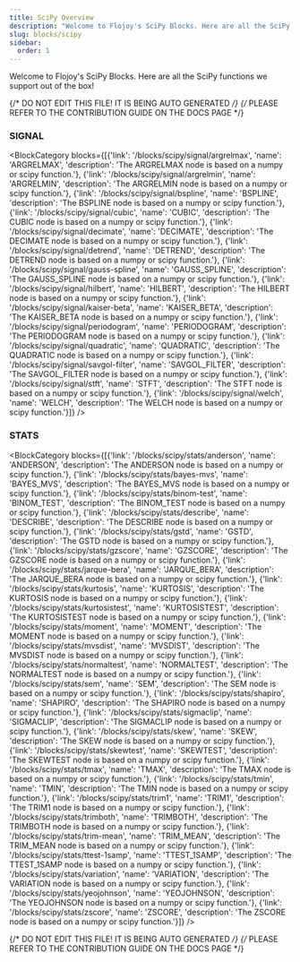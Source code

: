 ```yaml
---
title: SciPy Overview
description: "Welcome to Flojoy's SciPy Blocks. Here are all the SciPy functions we support out of the box!"
slug: blocks/scipy
sidebar:
  order: 1
---
```


Welcome to Flojoy's SciPy Blocks.
Here are all the SciPy functions we support out of the box!

{/* DO NOT EDIT THIS FILE! IT IS BEING AUTO GENERATED */}
{/* PLEASE REFER TO THE CONTRIBUTION GUIDE ON THE DOCS PAGE */}


### SIGNAL
<BlockCategory blocks={[{'link': '/blocks/scipy/signal/argrelmax', 'name': 'ARGRELMAX', 'description': 'The ARGRELMAX node is based on a numpy or scipy function.'}, {'link': '/blocks/scipy/signal/argrelmin', 'name': 'ARGRELMIN', 'description': 'The ARGRELMIN node is based on a numpy or scipy function.'}, {'link': '/blocks/scipy/signal/bspline', 'name': 'BSPLINE', 'description': 'The BSPLINE node is based on a numpy or scipy function.'}, {'link': '/blocks/scipy/signal/cubic', 'name': 'CUBIC', 'description': 'The CUBIC node is based on a numpy or scipy function.'}, {'link': '/blocks/scipy/signal/decimate', 'name': 'DECIMATE', 'description': 'The DECIMATE node is based on a numpy or scipy function.'}, {'link': '/blocks/scipy/signal/detrend', 'name': 'DETREND', 'description': 'The DETREND node is based on a numpy or scipy function.'}, {'link': '/blocks/scipy/signal/gauss-spline', 'name': 'GAUSS_SPLINE', 'description': 'The GAUSS_SPLINE node is based on a numpy or scipy function.'}, {'link': '/blocks/scipy/signal/hilbert', 'name': 'HILBERT', 'description': 'The HILBERT node is based on a numpy or scipy function.'}, {'link': '/blocks/scipy/signal/kaiser-beta', 'name': 'KAISER_BETA', 'description': 'The KAISER_BETA node is based on a numpy or scipy function.'}, {'link': '/blocks/scipy/signal/periodogram', 'name': 'PERIODOGRAM', 'description': 'The PERIODOGRAM node is based on a numpy or scipy function.'}, {'link': '/blocks/scipy/signal/quadratic', 'name': 'QUADRATIC', 'description': 'The QUADRATIC node is based on a numpy or scipy function.'}, {'link': '/blocks/scipy/signal/savgol-filter', 'name': 'SAVGOL_FILTER', 'description': 'The SAVGOL_FILTER node is based on a numpy or scipy function.'}, {'link': '/blocks/scipy/signal/stft', 'name': 'STFT', 'description': 'The STFT node is based on a numpy or scipy function.'}, {'link': '/blocks/scipy/signal/welch', 'name': 'WELCH', 'description': 'The WELCH node is based on a numpy or scipy function.'}]} />

### STATS
<BlockCategory blocks={[{'link': '/blocks/scipy/stats/anderson', 'name': 'ANDERSON', 'description': 'The ANDERSON node is based on a numpy or scipy function.'}, {'link': '/blocks/scipy/stats/bayes-mvs', 'name': 'BAYES_MVS', 'description': 'The BAYES_MVS node is based on a numpy or scipy function.'}, {'link': '/blocks/scipy/stats/binom-test', 'name': 'BINOM_TEST', 'description': 'The BINOM_TEST node is based on a numpy or scipy function.'}, {'link': '/blocks/scipy/stats/describe', 'name': 'DESCRIBE', 'description': 'The DESCRIBE node is based on a numpy or scipy function.'}, {'link': '/blocks/scipy/stats/gstd', 'name': 'GSTD', 'description': 'The GSTD node is based on a numpy or scipy function.'}, {'link': '/blocks/scipy/stats/gzscore', 'name': 'GZSCORE', 'description': 'The GZSCORE node is based on a numpy or scipy function.'}, {'link': '/blocks/scipy/stats/jarque-bera', 'name': 'JARQUE_BERA', 'description': 'The JARQUE_BERA node is based on a numpy or scipy function.'}, {'link': '/blocks/scipy/stats/kurtosis', 'name': 'KURTOSIS', 'description': 'The KURTOSIS node is based on a numpy or scipy function.'}, {'link': '/blocks/scipy/stats/kurtosistest', 'name': 'KURTOSISTEST', 'description': 'The KURTOSISTEST node is based on a numpy or scipy function.'}, {'link': '/blocks/scipy/stats/moment', 'name': 'MOMENT', 'description': 'The MOMENT node is based on a numpy or scipy function.'}, {'link': '/blocks/scipy/stats/mvsdist', 'name': 'MVSDIST', 'description': 'The MVSDIST node is based on a numpy or scipy function.'}, {'link': '/blocks/scipy/stats/normaltest', 'name': 'NORMALTEST', 'description': 'The NORMALTEST node is based on a numpy or scipy function.'}, {'link': '/blocks/scipy/stats/sem', 'name': 'SEM', 'description': 'The SEM node is based on a numpy or scipy function.'}, {'link': '/blocks/scipy/stats/shapiro', 'name': 'SHAPIRO', 'description': 'The SHAPIRO node is based on a numpy or scipy function.'}, {'link': '/blocks/scipy/stats/sigmaclip', 'name': 'SIGMACLIP', 'description': 'The SIGMACLIP node is based on a numpy or scipy function.'}, {'link': '/blocks/scipy/stats/skew', 'name': 'SKEW', 'description': 'The SKEW node is based on a numpy or scipy function.'}, {'link': '/blocks/scipy/stats/skewtest', 'name': 'SKEWTEST', 'description': 'The SKEWTEST node is based on a numpy or scipy function.'}, {'link': '/blocks/scipy/stats/tmax', 'name': 'TMAX', 'description': 'The TMAX node is based on a numpy or scipy function.'}, {'link': '/blocks/scipy/stats/tmin', 'name': 'TMIN', 'description': 'The TMIN node is based on a numpy or scipy function.'}, {'link': '/blocks/scipy/stats/trim1', 'name': 'TRIM1', 'description': 'The TRIM1 node is based on a numpy or scipy function.'}, {'link': '/blocks/scipy/stats/trimboth', 'name': 'TRIMBOTH', 'description': 'The TRIMBOTH node is based on a numpy or scipy function.'}, {'link': '/blocks/scipy/stats/trim-mean', 'name': 'TRIM_MEAN', 'description': 'The TRIM_MEAN node is based on a numpy or scipy function.'}, {'link': '/blocks/scipy/stats/ttest-1samp', 'name': 'TTEST_1SAMP', 'description': 'The TTEST_1SAMP node is based on a numpy or scipy function.'}, {'link': '/blocks/scipy/stats/variation', 'name': 'VARIATION', 'description': 'The VARIATION node is based on a numpy or scipy function.'}, {'link': '/blocks/scipy/stats/yeojohnson', 'name': 'YEOJOHNSON', 'description': 'The YEOJOHNSON node is based on a numpy or scipy function.'}, {'link': '/blocks/scipy/stats/zscore', 'name': 'ZSCORE', 'description': 'The ZSCORE node is based on a numpy or scipy function.'}]} />

{/* DO NOT EDIT THIS FILE! IT IS BEING AUTO GENERATED */}
{/* PLEASE REFER TO THE CONTRIBUTION GUIDE ON THE DOCS PAGE */}
